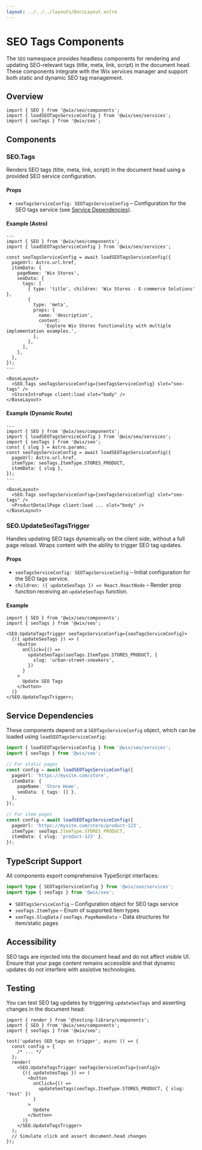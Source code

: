 ```yaml
---
layout: ../../../layouts/DocsLayout.astro
---
```


# SEO Tags Components

The `SEO` namespace provides headless components for rendering and updating SEO-relevant tags (title, meta, link, script) in the document head. These components integrate with the Wix services manager and support both static and dynamic SEO tag management.

## Overview

```tsx
import { SEO } from '@wix/seo/components';
import { loadSEOTagsServiceConfig } from '@wix/seo/services';
import { seoTags } from '@wix/seo';
```

## Components

### SEO.Tags

Renders SEO tags (title, meta, link, script) in the document head using a provided SEO service configuration.

#### Props

- `seoTagsServiceConfig: SEOTagsServiceConfig` – Configuration for the SEO tags service (see [Service Dependencies](#service-dependencies)).

#### Example (Astro)

```astro
---
import { SEO } from '@wix/seo/components';
import { loadSEOTagsServiceConfig } from '@wix/seo/services';

const seoTagsServiceConfig = await loadSEOTagsServiceConfig({
  pageUrl: Astro.url.href,
  itemData: {
    pageName: 'Wix Stores',
    seoData: {
      tags: [
        { type: 'title', children: 'Wix Stores - E-commerce Solutions' },
        {
          type: 'meta',
          props: {
            name: 'description',
            content:
              'Explore Wix Stores functionality with multiple implementation examples.',
          },
        },
      ],
    },
  },
});
---

<BaseLayout>
  <SEO.Tags seoTagsServiceConfig={seoTagsServiceConfig} slot="seo-tags" />
  <StoreIntroPage client:load slot="body" />
</BaseLayout>
```

#### Example (Dynamic Route)

```astro
---
import { SEO } from '@wix/seo/components';
import { loadSEOTagsServiceConfig } from '@wix/seo/services';
import { seoTags } from '@wix/seo';
const { slug } = Astro.params;
const seoTagsServiceConfig = await loadSEOTagsServiceConfig({
  pageUrl: Astro.url.href,
  itemType: seoTags.ItemType.STORES_PRODUCT,
  itemData: { slug },
});
---

<BaseLayout>
  <SEO.Tags seoTagsServiceConfig={seoTagsServiceConfig} slot="seo-tags" />
  <ProductDetailPage client:load ... slot="body" />
</BaseLayout>
```

### SEO.UpdateSeoTagsTrigger

Handles updating SEO tags dynamically on the client side, without a full page reload. Wraps content with the ability to trigger SEO tag updates.

#### Props

- `seoTagsServiceConfig: SEOTagsServiceConfig` – Initial configuration for the SEO tags service.
- `children: ({ updateSeoTags }) => React.ReactNode` – Render prop function receiving an `updateSeoTags` function.

#### Example

```tsx
import { SEO } from '@wix/seo/components';
import { seoTags } from '@wix/seo';

<SEO.UpdateTagsTrigger seoTagsServiceConfig={seoTagsServiceConfig}>
  {({ updateSeoTags }) => (
    <button
      onClick={() =>
        updateSeoTags(seoTags.ItemType.STORES_PRODUCT, {
          slug: 'urban-street-sneakers',
        })
      }
    >
      Update SEO Tags
    </button>
  )}
</SEO.UpdateTagsTrigger>;
```

## Service Dependencies

These components depend on a `SEOTagsServiceConfig` object, which can be loaded using `loadSEOTagsServiceConfig`:

```ts
import { loadSEOTagsServiceConfig } from '@wix/seo/services';
import { seoTags } from '@wix/seo';

// For static pages
const config = await loadSEOTagsServiceConfig({
  pageUrl: 'https://mysite.com/store',
  itemData: {
    pageName: 'Store Home',
    seoData: { tags: [] },
  },
});

// For item pages
const config = await loadSEOTagsServiceConfig({
  pageUrl: 'https://mysite.com/store/product-123',
  itemType: seoTags.ItemType.STORES_PRODUCT,
  itemData: { slug: 'product-123' },
});
```

## TypeScript Support

All components export comprehensive TypeScript interfaces:

```ts
import type { SEOTagsServiceConfig } from '@wix/seo/services';
import type { seoTags } from '@wix/seo';
```

- `SEOTagsServiceConfig` – Configuration object for SEO tags service
- `seoTags.ItemType` – Enum of supported item types
- `seoTags.SlugData` / `seoTags.PageNameData` – Data structures for item/static pages

## Accessibility

SEO tags are injected into the document head and do not affect visible UI. Ensure that your page content remains accessible and that dynamic updates do not interfere with assistive technologies.

## Testing

You can test SEO tag updates by triggering `updateSeoTags` and asserting changes in the document head:

```tsx
import { render } from '@testing-library/components';
import { SEO } from '@wix/seo/components';
import { seoTags } from '@wix/seo';

test('updates SEO tags on trigger', async () => {
  const config = {
    /* ... */
  };
  render(
    <SEO.UpdateTagsTrigger seoTagsServiceConfig={config}>
      {({ updateSeoTags }) => (
        <button
          onClick={() =>
            updateSeoTags(seoTags.ItemType.STORES_PRODUCT, { slug: 'test' })
          }
        >
          Update
        </button>
      )}
    </SEO.UpdateTagsTrigger>
  );
  // Simulate click and assert document.head changes
});
```
